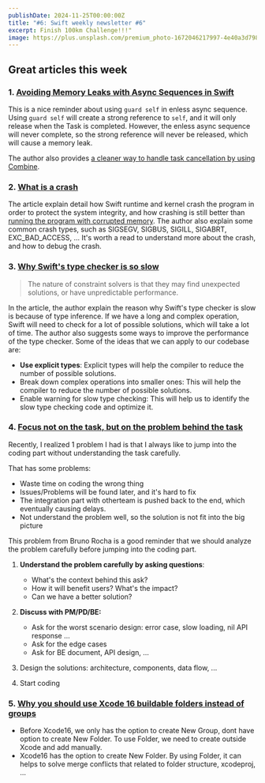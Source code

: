 ```yaml
---
publishDate: 2024-11-25T00:00:00Z
title: "#6: Swift weekly newsletter #6"
excerpt: Finish 100km Challenge!!!"
image: https://plus.unsplash.com/premium_photo-1672046217997-4e40a3d7987d?q=80&w=3540&auto=format&fit=crop&ixlib=rb-4.0.3&ixid=M3wxMjA3fDB8MHxwaG90by1wYWdlfHx8fGVufDB8fHx8fA%3D%3D
---
```


## Great articles this week

### 1. [Avoiding Memory Leaks with Async Sequences in Swift](https://www.linkedin.com/pulse/avoiding-memory-leaks-async-sequences-swift-dima-bronnikov-buibf/?trackingId=2CBDamiFq4zZvGi5tA4OKg%3D%3D)

This is a nice reminder about using `guard self` in enless async sequence.   
Using `guard self` will create a strong reference to `self`, and it will only release when the Task is completed. However, the enless async sequence will never complete, so the strong reference will never be released, which will cause a memory leak.    

The author also provides [a cleaner way to handle task cancellation by using Combine](https://www.linkedin.com/posts/dmitriy-bronnikov_following-up-on-my-recent-post-about-managing-activity-7262840342217940994-cCaV?utm_source=share&utm_medium=member_desktop).

### 2. [What is a crash](https://blog.jacobstechtavern.com/p/what-is-a-crash)

The article explain detail how Swift runtime and kernel crash the program in order to protect the system integrity, and how crashing is still better than [running the program with corrupted memory](https://blog.jacobstechtavern.com/p/jailbreak-enemies-with-a-link-remote-execution).
The author also explain some common crash types, such as SIGSEGV, SIGBUS, SIGILL, SIGABRT, EXC_BAD_ACCESS, ...
It's worth a read to understand more about the crash, and how to debug the crash.

### 3. [Why Swift's type checker is so slow](https://danielchasehooper.com/posts/why-swift-is-slow/)

> The nature of constraint solvers is that they may find unexpected solutions, or have unpredictable performance.

In the article, the author explain the reason why Swift's type checker is slow is because of type inference. If we have a long and complex operation, Swift will need to check for a lot of possible solutions, which will take a lot of time.
The author also suggests some ways to improve the performance of the type checker. Some of the ideas that we can apply to our codebase are:

- **Use explicit types**: Explicit types will help the compiler to reduce the number of possible solutions.
- Break down complex operations into smaller ones: This will help the compiler to reduce the number of possible solutions.
- Enable warning for slow type checking: This will help us to identify the slow type checking code and optimize it.

### 4. [Focus not on the task, but on the problem behind the task](https://swiftrocks.com/focus-not-on-the-task-but-on-the-problem-behind-the-task)

Recently, I realized 1 problem I had is that I always like to jump into the coding part without understanding the task carefully.   

That has some problems:

- Waste time on coding the wrong thing
- Issues/Problems will be found later, and it's hard to fix
- The integration part with otherteam is pushed back to the end, which eventually causing delays.
- Not understand the problem well, so the solution is not fit into the big picture

This problem from Bruno Rocha is a good reminder that we should analyze the problem carefully before jumping into the coding part.

1. **Understand the problem carefully by asking questions**:
    - What's the context behind this ask?
    - How it will benefit users? What's the impact?
    - Can we have a better solution?

2. **Discuss with PM/PD/BE:**
    + Ask for the worst scenario design: error case, slow loading, nil API response ...
    + Ask for the edge cases
    + Ask for BE document, API design, ...

3. Design the solutions: architecture, components, data flow, ...
4. Start coding

### 5. [Why you should use Xcode 16 buildable folders instead of groups](https://dimillian.medium.com/why-you-should-use-xcode-16-buildable-folders-instead-of-groups-6f438611914d)

- Before Xcode16, we only has the option to create New Group, dont have option to create New Folder. To use Folder, we need to create outside Xcode and add manually.
- Xcode16 has the option to create New Folder. By using Folder, it can helps to solve merge conflicts that related to folder structure, xcodeproj, ... 